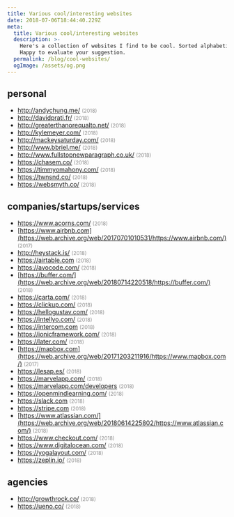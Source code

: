 ```yaml
---
title: Various cool/interesting websites
date: 2018-07-06T18:44:40.229Z
meta:
  title: Various cool/interesting websites
  description: >-
    Here's a collection of websites I find to be cool. Sorted alphabetically.
    Happy to evaluate your suggestion.
  permalink: /blog/cool-websites/
  ogImage: /assets/og.png
---
```


## personal

- http://andychung.me/ <small style="opacity: 0.5">(2018)</small>
- http://davidprati.fr/ <small style="opacity: 0.5">(2018)</small>
- http://greaterthanorequalto.net/ <small style="opacity: 0.5">(2018)</small>
- http://kylemeyer.com/ <small style="opacity: 0.5">(2018)</small>
- http://mackeysaturday.com/ <small style="opacity: 0.5">(2018)</small>
- http://www.bbriel.me/ <small style="opacity: 0.5">(2018)</small>
- http://www.fullstopnewparagraph.co.uk/ <small style="opacity: 0.5">(2018)</small>
- https://chasem.co/ <small style="opacity: 0.5">(2018)</small>
- https://timmyomahony.com/ <small style="opacity: 0.5">(2018)</small>
- https://twnsnd.co/ <small style="opacity: 0.5">(2018)</small>
- https://websmyth.co/ <small style="opacity: 0.5">(2018)</small>

## companies/startups/services

- https://www.acorns.com/ <small style="opacity: 0.5">(2018)</small>
- [https://www.airbnb.com](https://web.archive.org/web/20170701010531/https://www.airbnb.com/) <small style="opacity: 0.5">(2017)</small>
- http://heystack.is/ <small style="opacity: 0.5">(2018)</small>
- https://airtable.com <small style="opacity: 0.5">(2018)</small>
- https://avocode.com/ <small style="opacity: 0.5">(2018)</small>
- [https://buffer.com/](https://web.archive.org/web/20180714220518/https://buffer.com/) <small style="opacity: 0.5">(2018)</small>
- https://carta.com/ <small style="opacity: 0.5">(2018)</small>
- https://clickup.com/ <small style="opacity: 0.5">(2018)</small>
- https://hellogustav.com/ <small style="opacity: 0.5">(2018)</small>
- https://intellyo.com/ <small style="opacity: 0.5">(2018)</small>
- https://intercom.com <small style="opacity: 0.5">(2018)</small>
- https://ionicframework.com/ <small style="opacity: 0.5">(2018)</small>
- https://later.com/ <small style="opacity: 0.5">(2018)</small>
- [https://mapbox.com](https://web.archive.org/web/20171203211916/https://www.mapbox.com/) <small style="opacity: 0.5">(2017)</small>
- https://lesap.es/ <small style="opacity: 0.5">(2018)</small>
- https://marvelapp.com/ <small style="opacity: 0.5">(2018)</small>
- https://marvelapp.com/developers <small style="opacity: 0.5">(2018)</small>
- https://openmindlearning.com/ <small style="opacity: 0.5">(2018)</small>
- https://slack.com <small style="opacity: 0.5">(2018)</small>
- https://stripe.com <small style="opacity: 0.5">(2018)</small>
- [https://www.atlassian.com/](https://web.archive.org/web/20180614225802/https://www.atlassian.com/) <small style="opacity: 0.5">(2018)</small>
- https://www.checkout.com/ <small style="opacity: 0.5">(2018)</small>
- https://www.digitalocean.com/ <small style="opacity: 0.5">(2018)</small>
- https://yogalayout.com/ <small style="opacity: 0.5">(2018)</small>
- https://zeplin.io/ <small style="opacity: 0.5">(2018)</small>

## agencies

- http://growthrock.co/ <small style="opacity: 0.5">(2018)</small>
- https://ueno.co/ <small style="opacity: 0.5">(2018)</small>
